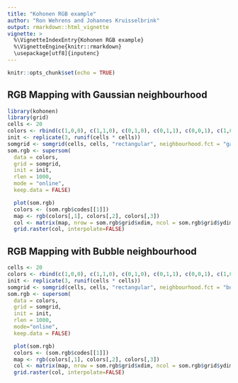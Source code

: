 ```yaml
---
title: "Kohonen RGB example"
author: "Ron Wehrens and Johannes Kruisselbrink"
output: rmarkdown::html_vignette
vignette: >
  %\VignetteIndexEntry{Kohonen RGB example}
  %\VignetteEngine{knitr::rmarkdown}
  \usepackage[utf8]{inputenc}
---
```


```r
knitr::opts_chunk$set(echo = TRUE)
```

## RGB Mapping with Gaussian neighbourhood

```r
library(kohonen)
library(grid)
cells <- 20
colors <- rbind(c(1,0,0), c(1,1,0), c(0,1,0), c(0,1,1), c(0,0,1), c(1,0,1))
init <- replicate(3, runif(cells * cells))
somgrid <- somgrid(cells, cells, "rectangular", neighbourhood.fct = "gaussian")
som.rgb <- supersom(
  data = colors,
  grid = somgrid,
  init = init,
  rlen = 1000,
  mode = "online",
  keep.data = FALSE)

```

```r
  plot(som.rgb)
  colors <- (som.rgb$codes[[1]])
  map <- rgb(colors[,1], colors[,2], colors[,3])
  col <- matrix(map, nrow = som.rgb$grid$xdim, ncol = som.rgb$grid$ydim)
  grid.raster(col, interpolate=FALSE)
```

## RGB Mapping with Bubble neighbourhood

```r
cells <- 20
colors <- rbind(c(1,0,0), c(1,1,0), c(0,1,0), c(0,1,1), c(0,0,1), c(1,0,1))
init <- replicate(3, runif(cells * cells))
somgrid <- somgrid(cells, cells, "rectangular", neighbourhood.fct = "bubble")
som.rgb <- supersom(
  data = colors,
  grid = somgrid,
  init = init,
  rlen = 1000,
  mode="online",
  keep.data = FALSE)

```

```r
  plot(som.rgb)
  colors <- (som.rgb$codes[[1]])
  map <- rgb(colors[,1], colors[,2], colors[,3])
  col <- matrix(map, nrow = som.rgb$grid$xdim, ncol = som.rgb$grid$ydim)
  grid.raster(col, interpolate=FALSE)
```
